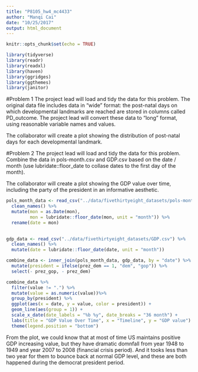 ```yaml
---
title: "P8105_hw4_mc4433"
author: "Manqi Cai"
date: "10/25/2017"
output: html_document
---
```


```r
knitr::opts_chunk$set(echo = TRUE)
```

```r
library(tidyverse)
library(readr)
library(readxl)
library(haven)
library(ggridges)
library(ggthemes)
library(janitor)
```

#Problem 1 
The project lead will load and tidy the data for this problem. The original data file includes data in “wide” format: the post-natal days on which developmental landmarks are reached are stored in columns called PD_outcome. The project lead will convert these data to “long” format, using reasonable variable names and values.

The collaborator will create a plot showing the distribution of post-natal days for each developmental landmark.

#Problem 2 
The project lead will load and tidy the data for this problem. Combine the data in pols-month.csv and GDP.csv based on the date / month (use lubridate::floor_date to collase dates to the first day of the month).

The collaborator will create a plot showing the GDP value over time, including the party of the president in an informative aesthetic.

```r
pols_month_data <- read_csv("../data/fivethirtyeight_datasets/pols-month.csv", col_types = "ciiiiiiii") %>%
  clean_names() %>%
  mutate(mon = as.Date(mon),
         mon = lubridate::floor_date(mon, unit = "month")) %>% 
  rename(date = mon)
   

gdp_data <- read_csv("../data/fivethirtyeight_datasets/GDP.csv") %>%
  clean_names() %>% 
  mutate(date = lubridate::floor_date(date, unit = "month"))

```

```r
combine_data <- inner_join(pols_month_data, gdp_data, by = "date") %>% 
  mutate(president = ifelse(prez_dem == 1, "dem", "gop")) %>% 
  select(- prez_gop, - prez_dem)
```


```r
combine_data %>% 
  filter(value != ".") %>% 
  mutate(value = as.numeric(value))%>% 
  group_by(president) %>% 
  ggplot(aes(x = date, y = value, color = president)) +
  geom_line(aes(group = 1)) +
  scale_x_date(date_labels = "%b %y", date_breaks = "36 month") +
  labs(title = "GDP Value Over Time", x = "Timeline", y = "GDP value") +
  theme(legend.position = "bottom")
```

From the plot, we could know that at most of time US maintains positive GDP increasing value, but they have dramatic domnfall from year 1948 to 1949 and year 2007 to 2008 (financial crisis period). And it tooks less than two year for them to bounce back at normal GDP level, and these are both happened during the democrat president period.  
